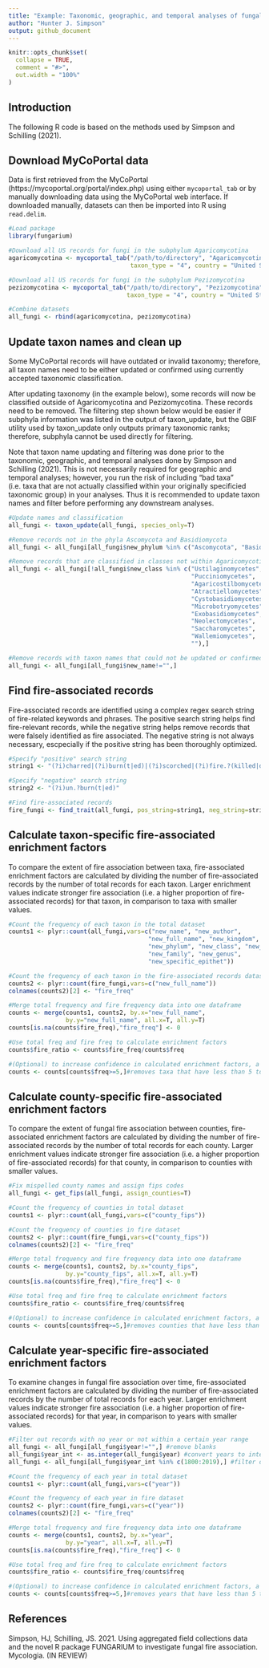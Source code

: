 ```yaml
---
title: "Example: Taxonomic, geographic, and temporal analyses of fungal fire association"
author: "Hunter J. Simpson"
output: github_document
---
```


```r
knitr::opts_chunk$set(
  collapse = TRUE,
  comment = "#>",
  out.width = "100%"
)
```
## Introduction

The following R code is based on the methods used by Simpson and Schilling (2021).

## Download MyCoPortal data

Data is first retrieved from the MyCoPortal (https://mycoportal.org/portal/index.php) using either `mycoportal_tab` or by manually downloading data using the MyCoPortal web interface. If downloaded manually, datasets can then be imported into R using `read.delim`.

```r
#Load package
library(fungarium) 

#Download all US records for fungi in the subphylum Agaricomycotina
agaricomycotina <- mycoportal_tab("/path/to/directory", "Agaricomycotina", 
                                  taxon_type = "4", country = "United States") 

#Download all US records for fungi in the subphylum Pezizomycotina
pezizomycotina <- mycoportal_tab("/path/to/directory", "Pezizomycotina", 
                                 taxon_type = "4", country = "United States") 

#Combine datasets
all_fungi <- rbind(agaricomycotina, pezizomycotina) 
```

## Update taxon names and clean up

Some MyCoPortal records will have outdated or invalid taxonomy; therefore, all taxon names need to be either updated or confirmed using currently accepted taxonomic classification.

After updating taxonomy (in the example below), some records will now be classified outside of Agaricomycotina and Pezizomycotina. These records need to be removed. The filtering step shown below would be easier if subphyla information was listed in the output of taxon_update, but the GBIF utility used by taxon_update only outputs primary taxonomic ranks; therefore, subphyla cannot be used directly for filtering.

Note that taxon name updating and filtering was done prior to the taxonomic, geographic, and temporal analyses done by Simpson and Schilling (2021). This is not necessarily required for geographic and temporal analyses; however, you run the risk of including "bad taxa" (i.e. taxa that are not actually classified within your originally specificied taxonomic group) in your analyses. Thus it is recommended to update taxon names and filter before performing any downstream analyses.

```r
#Update names and classification
all_fungi <- taxon_update(all_fungi, species_only=T) 

#Remove records not in the phyla Ascomycota and Basidiomycota
all_fungi <- all_fungi[all_fungi$new_phylum %in% c("Ascomycota", "Basidiomycota"),] 

#Remove records that are classified in classes not within Agaricomycotina and Pezizomycoyina
all_fungi <- all_fungi[!all_fungi$new_class %in% c("Ustilaginomycetes", 
                                                   "Pucciniomycetes",
                                                   "Agaricostilbomycetes",
                                                   "Atractiellomycetes",
                                                   "Cystobasidiomycetes",
                                                   "Microbotryomycetes",
                                                   "Exobasidiomycetes",
                                                   "Neolectomycetes",
                                                   "Saccharomycetes", 
                                                   "Wallemiomycetes", 
                                                   ""),] 

#Remove records with taxon names that could not be updated or confirmed
all_fungi <- all_fungi[all_fungi$new_name!="",]
```

## Find fire-associated records

Fire-associated records are identified using a complex regex search string of fire-related keywords and phrases. The positive search string helps find fire-relevant records, while the negative string helps remove records that were falsely identified as fire associated. The negative string is not always necessary, escpecially if the positive string has been thoroughly optimized.

```r
#Specify "positive" search string
string1 <- "(?i)charred|(?i)burn(t|ed)|(?i)scorched|(?i)fire.?(killed|damaged|scarred)|(?i)killed.by.fire"

#Specify "negative" search string
string2 <- "(?i)un.?burn(t|ed)"

#Find fire-associated records
fire_fungi <- find_trait(all_fungi, pos_string=string1, neg_string=string2)
```

## Calculate taxon-specific fire-associated enrichment factors

To compare the extent of fire association between taxa, fire-associated enrichment factors are calculated by dividing the number of fire-associated records by the number of total records for each taxon. Larger enrichment values indicate stronger fire association (i.e. a higher proportion of fire-associated records) for that taxon, in comparison to taxa with smaller values.

```r
#Count the frequency of each taxon in the total dataset
counts1 <- plyr::count(all_fungi,vars=c("new_name", "new_author", 
                                       "new_full_name", "new_kingdom",
                                       "new_phylum", "new_class", "new_order",
                                       "new_family", "new_genus",
                                       "new_specific_epithet"))

#Count the frequency of each taxon in the fire-associated records dataset
counts2 <- plyr::count(fire_fungi,vars=c("new_full_name"))
colnames(counts2)[2] <- "fire_freq"

#Merge total frequency and fire frequency data into one dataframe
counts <- merge(counts1, counts2, by.x="new_full_name", 
                by.y="new_full_name", all.x=T, all.y=T)
counts[is.na(counts$fire_freq),"fire_freq"] <- 0

#Use total freq and fire freq to calculate enrichment factors
counts$fire_ratio <- counts$fire_freq/counts$freq

#(Optional) to increase confidence in calculated enrichment factors, a filtering threshold can be used to remove taxa that have not been thoroughly sampled
counts <- counts[counts$freq>=5,]#removes taxa that have less than 5 total records
```

## Calculate county-specific fire-associated enrichment factors

To compare the extent of fungal fire association between counties, fire-associated enrichment factors are calculated by dividing the number of fire-associated records by the number of total records for each county. Larger enrichment values indicate stronger fire association (i.e. a higher proportion of fire-associated records) for that county, in comparison to counties with smaller values.

```r
#Fix mispelled county names and assign fips codes
all_fungi <- get_fips(all_fungi, assign_counties=T)

#Count the frequency of counties in total dataset
counts1 <- plyr::count(all_fungi,vars=c("county_fips"))

#Count the frequency of counties in fire dataset
counts2 <- plyr::count(fire_fungi,vars=c("county_fips"))
colnames(counts2)[2] <- "fire_freq"

#Merge total frequency and fire frequency data into one dataframe
counts <- merge(counts1, counts2, by.x="county_fips", 
                by.y="county_fips", all.x=T, all.y=T)
counts[is.na(counts$fire_freq),"fire_freq"] <- 0

#Use total freq and fire freq to calculate enrichment factors
counts$fire_ratio <- counts$fire_freq/counts$freq

#(Optional) to increase confidence in calculated enrichment factors, a filtering threshold can be used to remove counties that have not been thoroughly sampled
counts <- counts[counts$freq>=5,]#removes counties that have less than 5 total records
```

## Calculate year-specific fire-associated enrichment factors

To examine changes in fungal fire association over time, fire-associated enrichment factors are calculated by dividing the number of fire-associated records by the number of total records for each year. Larger enrichment values indicate stronger fire association (i.e. a higher proportion of fire-associated records) for that year, in comparison to years with smaller values.

```r
#Filter out records with no year or not within a certain year range
all_fungi <- all_fungi[all_fungi$year!="",] #remove blanks
all_fungi$year_int <- as.integer(all_fungi$year) #convert years to integers
all_fungi <- all_fungi[all_fungi$year_int %in% c(1800:2019),] #filter out records not in the year range of 1800 to 2019

#Count the frequency of each year in total dataset
counts1 <- plyr::count(all_fungi,vars=c("year"))

#Count the frequency of each year in fire dataset
counts2 <- plyr::count(fire_fungi,vars=c("year"))
colnames(counts2)[2] <- "fire_freq"

#Merge total frequency and fire frequency data into one dataframe
counts <- merge(counts1, counts2, by.x="year", 
                by.y="year", all.x=T, all.y=T)
counts[is.na(counts$fire_freq),"fire_freq"] <- 0

#Use total freq and fire freq to calculate enrichment factors
counts$fire_ratio <- counts$fire_freq/counts$freq

#(Optional) to increase confidence in calculated enrichment factors, a filtering threshold can be used to remove years that have not been thoroughly sampled
counts <- counts[counts$freq>=5,]#removes years that have less than 5 total records; likely more useful for shorter time intervals, as most years are likely to have many records
```

## References

Simpson, HJ, Schilling, JS. 2021. Using aggregated field collections data and the novel R package FUNGARIUM to investigate fungal fire association. Mycologia. (IN REVIEW)
